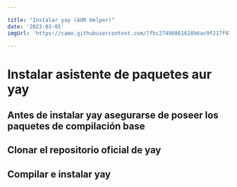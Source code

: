 ```yaml
---

title: "Instalar yay (AUR Helper)"
date: '2023-03-05'
imgUrl: 'https://camo.githubusercontent.com/7fbc27490861628b6ac9f217f97f701b8af80915fe93b4d9a6e0ff17817ed903/68747470733a2f2f72617763646e2e6769746861636b2e636f6d2f4a677565722f6a677565722e6769746875622e696f2f373736343766333936636237313536666433326533303937306462656166366436646337663938332f7961792f7961792e706e67'

---
```


# Instalar asistente de paquetes aur yay

<LargeImage 
    imgRef='' 
    imgSrc='https://camo.githubusercontent.com/7fbc27490861628b6ac9f217f97f701b8af80915fe93b4d9a6e0ff17817ed903/68747470733a2f2f72617763646e2e6769746861636b2e636f6d2f4a677565722f6a677565722e6769746875622e696f2f373736343766333936636237313536666433326533303937306462656166366436646337663938332f7961792f7961792e706e67'
    title=''
/>

## Antes de instalar yay asegurarse de poseer los paquetes de compilación base

<CodeBox text='sudo pacman -S base-devel' />

## Clonar el repositorio oficial de yay

<CodeBox text='git clone https://aur.archlinux.org/yay.git' />

## Compilar e instalar yay

<CodeBox text='cd yay' />

<CodeBox text='makepkg -si' />